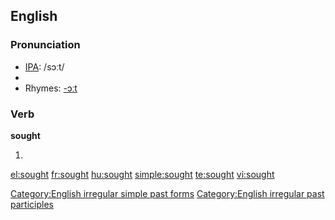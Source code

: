 ==English==

===Pronunciation===
*[[w:IPA|IPA]]: /sɔːt/
*{{audio|en-us-sought.ogg|Audio (US)}}
*Rhymes: [[Rhymes:English:-ɔːt|-ɔːt]]

===Verb===
'''sought'''
# {{past of|seek}}

[[Category:English irregular simple past forms]]
[[Category:English irregular past participles]]

[[el:sought]]
[[fr:sought]]
[[hu:sought]]
[[simple:sought]]
[[te:sought]]
[[vi:sought]]